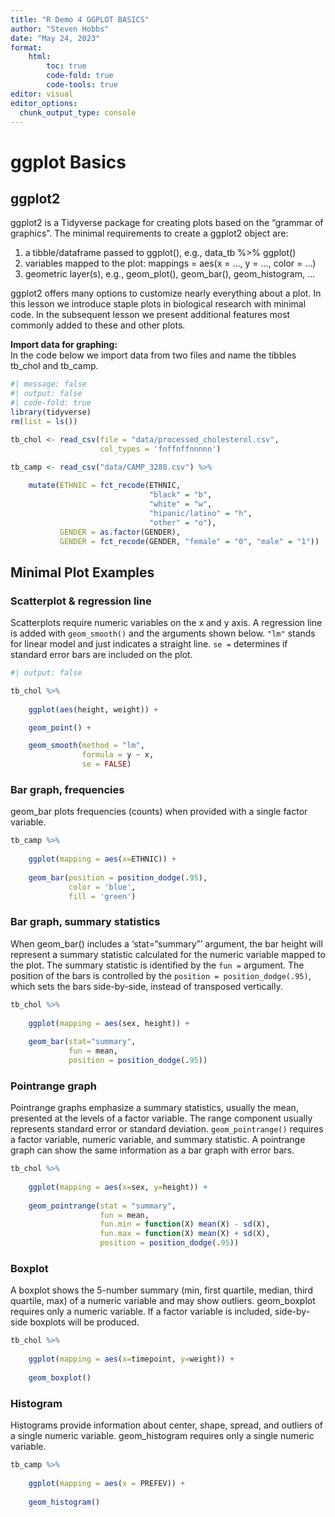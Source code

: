 ```yaml
---
title: "R Demo 4 GGPLOT BASICS"
author: "Steven Hobbs"
date: "May 24, 2023"
format: 
    html:
        toc: true
        code-fold: true
        code-tools: true
editor: visual
editor_options: 
  chunk_output_type: console
---
```


# ggplot Basics

## ggplot2

ggplot2 is a Tidyverse package for creating plots based on the "grammar of graphics". The minimal requirements to create a ggplot2 object are:

1.  a tibble/dataframe passed to ggplot(), e.g., data_tb %\>% ggplot()
2.  variables mapped to the plot: mappings = aes(x = ..., y = ..., color = ...)
3.  geometric layer(s), e.g., geom_plot(), geom_bar(), geom_histogram, ...

ggplot2 offers many options to customize nearly everything about a plot. In this lesson we introduce staple plots in biological research with minimal code. In the subsequent lesson we present additional features most commonly added to these and other plots.

**Import data for graphing:**\
In the code below we import data from two files and name the tibbles tb_chol and tb_camp.

```r
#| message: false
#| output: false
#| code-fold: true
library(tidyverse)
rm(list = ls())

tb_chol <- read_csv(file = "data/processed_cholesterol.csv",
                    col_types = 'fnffnffnnnnn')

tb_camp <- read_csv("data/CAMP_3280.csv") %>%
    
    mutate(ETHNIC = fct_recode(ETHNIC,
                               "black" = "b",
                               "white" = "w",
                               "hipanic/latino" = "h",
                               "other" = "o"),
           GENDER = as.factor(GENDER),
           GENDER = fct_recode(GENDER, "female" = "0", "male" = "1"))
```

## Minimal Plot Examples

### Scatterplot & regression line

Scatterplots require numeric variables on the x and y axis. A regression line is added with `geom_smooth()` and the arguments shown below. `"lm"` stands for linear model and just indicates a straight line. `se =` determines if standard error bars are included on the plot.

```r
#| output: false

tb_chol %>% 
    
    ggplot(aes(height, weight)) +

    geom_point() +

    geom_smooth(method = "lm",
                formula = y ~ x,
                se = FALSE)
```

### Bar graph, frequencies

geom_bar plots frequencies (counts) when provided with a single factor variable.

```r
tb_camp %>%  
    
    ggplot(mapping = aes(x=ETHNIC)) +
    
    geom_bar(position = position_dodge(.95),
             color = 'blue',
             fill = 'green')
```

### Bar graph, summary statistics

When geom_bar() includes a 'stat="summary"' argument, the bar height will represent a summary statistic calculated for the numeric variable mapped to the plot. The summary statistic is identified by the `fun =` argument. The position of the bars is controlled by the `position = position_dodge(.95)`, which sets the bars side-by-side, instead of transposed vertically.

```r
tb_chol %>%
    
    ggplot(mapping = aes(sex, height)) + 
    
    geom_bar(stat="summary",
             fun = mean,
             position = position_dodge(.95))
```

### Pointrange graph

Pointrange graphs emphasize a summary statistics, usually the mean, presented at the levels of a factor variable. The range component usually represents standard error or standard deviation. `geom_pointrange()` requires a factor variable, numeric variable, and summary statistic. A pointrange graph can show the same information as a bar graph with error bars.

```r
tb_chol %>%
    
    ggplot(mapping = aes(x=sex, y=height)) + 
    
    geom_pointrange(stat = "summary",
                    fun = mean, 
                    fun.min = function(X) mean(X) - sd(X),
                    fun.max = function(X) mean(X) + sd(X),
                    position = position_dodge(.95))
```

### Boxplot

A boxplot shows the 5-number summary (min, first quartile, median, third quartile, max) of a numeric variable and may show outliers. geom_boxplot requires only a numeric variable. If a factor variable is included, side-by-side boxplots will be produced.

```r
tb_chol %>%
    
    ggplot(mapping = aes(x=timepoint, y=weight)) +
    
    geom_boxplot() 
```

### Histogram

Histograms provide information about center, shape, spread, and outliers of a single numeric variable. geom_histogram requires only a single numeric variable.

```r
tb_camp %>%
    
    ggplot(mapping = aes(x = PREFEV)) +
    
    geom_histogram()
```
